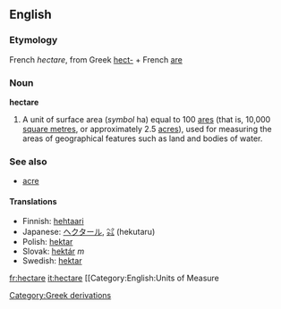 ==English==
===Etymology===
French ''hectare'', from Greek [[hect-]] + French [[are]]

===Noun===
'''hectare'''

#A unit of surface area (''symbol'' ha) equal to 100 [[are]]s (that is, 10,000 [[square metre]]s, or approximately 2.5 [[acre]]s), used for measuring the areas of geographical features such as land and bodies of water.

===See also===
*[[acre]]

====Translations====
*Finnish: [[hehtaari]]
*Japanese: [[ヘクタール]], [[㌶]] (hekutaru)
*Polish: [[hektar]]
*Slovak: [[hektár#Slovak|hektár]] ''m''
*Swedish: [[hektar]]

[[fr:hectare]]
[[it:hectare]]
[[Category:Greek derivations]]
[[Category:English:Units of Measure